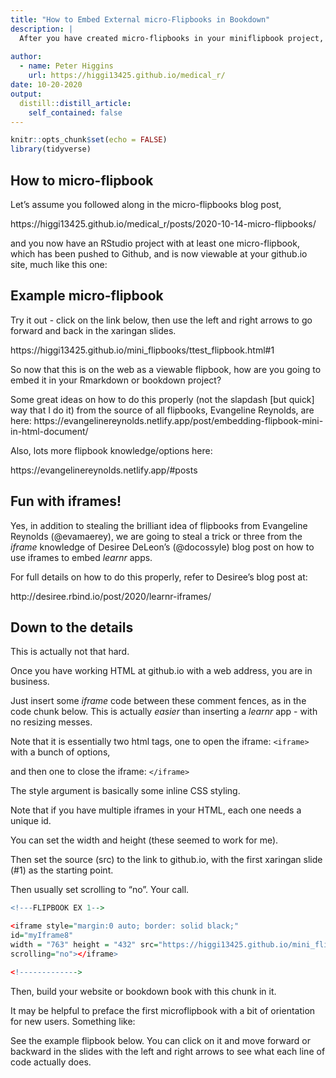 ```yaml
---
title: "How to Embed External micro-Flipbooks in Bookdown"
description: |
  After you have created micro-flipbooks in your miniflipbook project, how do you embed them in Rmarkdown and bookdown projects?
  
author:
  - name: Peter Higgins
    url: https://higgi13425.github.io/medical_r/
date: 10-20-2020
output:
  distill::distill_article:
    self_contained: false
---
```


```r
knitr::opts_chunk$set(echo = FALSE)
library(tidyverse)
```

## How to micro-flipbook
Let's assume you followed along in the micro-flipbooks blog post, 

https://higgi13425.github.io/medical_r/posts/2020-10-14-micro-flipbooks/

and you now have an RStudio project with at least one micro-flipbook, which has been pushed to Github, and is now viewable at your github.io site, much like this one:

## Example micro-flipbook

Try it out - click on the link below, then use the left and right arrows to go forward and back in the xaringan slides.

https://higgi13425.github.io/mini_flipbooks/ttest_flipbook.html#1 

So now that this is on the web as a viewable flipbook, how are you going to embed it in your Rmarkdown or bookdown project?

Some great ideas on how to do this properly (not the slapdash [but quick] way that I do it) from the source of all flipbooks, Evangeline Reynolds, are here:
https://evangelinereynolds.netlify.app/post/embedding-flipbook-mini-in-html-document/

Also, lots more flipbook knowledge/options here:

https://evangelinereynolds.netlify.app/#posts


## Fun with iframes!

Yes, in addition to stealing the brilliant idea of flipbooks from Evangeline Reynolds (@evamaerey), we are going to steal a trick or three from the _iframe_ knowledge of Desiree DeLeon's (@docossyle) blog post on how to use iframes to embed _learnr_ apps.

For full details on how to do this properly, refer to Desiree's blog post at:

http://desiree.rbind.io/post/2020/learnr-iframes/

## Down to the details

This is actually not that hard.

Once you have working HTML at github.io with a web address, you are in business.

Just insert some _iframe_ code between these comment fences, as in the code chunk below.
This is actually *easier* than inserting a _learnr_ app - with no resizing messes.

Note that it is essentially two html tags, one to open the iframe: `<iframe>` with a bunch of options,

and then one to close the iframe: `</iframe>`

The style argument is basically some inline CSS styling.

Note that if you have multiple iframes in your HTML, each one needs a unique id.

You can set the width and height (these seemed to work for me).

Then set the source (src) to the link to github.io, with the first xaringan slide (#1) as the starting point.

Then usually set scrolling to "no". Your call. 

```r
<!---FLIPBOOK EX 1--> 

<iframe style="margin:0 auto; border: solid black;" 
id="myIframe8" 
width = "763" height = "432" src="https://higgi13425.github.io/mini_flipbooks/ttest_flipbook.html#1" 
scrolling="no"></iframe> 

<!-------------> 

```

Then, build your website or bookdown book with this chunk in it.

It may be helpful to preface the first microflipbook with a bit of orientation for new users. Something like:

See the example flipbook below. You can click on it and move forward or backward in the slides with the left and right arrows to see what each line of code actually does.
